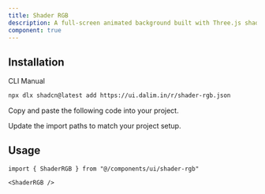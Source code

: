```yaml
---
title: Shader RGB
description: A full-screen animated background built with Three.js shaders. Renders smooth  of RGB line effects using a custom fragment shader.
component: true
---
```


<ComponentPreview
  name="shader-rgb-default"
  className="[&_.preview>[data-orientation=vertical]]:sm:max-w-[90%] **:[.preview]:min-h-[630px]"
  description="Full-screen animated shader background using Three.js."
  align="start"
/>

## Installation

<CodeTabs>

<TabsList>
  <TabsTrigger value="cli">CLI</TabsTrigger>
  <TabsTrigger value="manual">Manual</TabsTrigger>
</TabsList>

<TabsContent value="cli">

```bash
npx dlx shadcn@latest add https://ui.dalim.in/r/shader-rgb.json

```

</TabsContent> <TabsContent value="manual"> <Steps>

<Step>Copy and paste the following code into your project.</Step>

<ComponentSource name="shader-rgb" title="components/ui/shader-rgb.tsx" />

<Step>Update the import paths to match your project setup.</Step>

</Steps> </TabsContent> </CodeTabs>

## Usage

```tsx  
import { ShaderRGB } from "@/components/ui/shader-rgb"
```

```tsx  
<ShaderRGB /> 
```
 